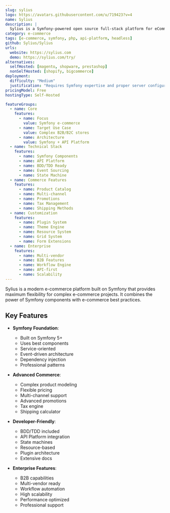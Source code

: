 ```yaml
---
slug: sylius
logo: https://avatars.githubusercontent.com/u/719423?v=4
name: Sylius
description: |
  Sylius is a Symfony-powered open source full-stack platform for eCommerce, built on solid foundations with a focus on customization and professional support.
category: e-commerce
tags: [e-commerce, symfony, php, api-platform, headless]
github: Sylius/Sylius
urls:
  website: https://sylius.com
  demo: https://sylius.com/try/
alternatives:
  selfHosted: [magento, shopware, prestashop]
  nonSelfHosted: [shopify, bigcommerce]
deployment:
  difficulty: "Medium"
  justification: "Requires Symfony expertise and proper server configuration for production deployment."
pricingModel: Free
hostingType: Self-Hosted

featureGroups:
  - name: Core
    features:
      - name: Focus
        value: Symfony e-commerce
      - name: Target Use Case
        value: Complex B2B/B2C stores
      - name: Architecture
        value: Symfony + API Platform
  - name: Technical Stack
    features:
      - name: Symfony Components
      - name: API Platform
      - name: BDD/TDD Ready
      - name: Event Sourcing
      - name: State Machine
  - name: Commerce Features
    features:
      - name: Product Catalog
      - name: Multi-channel
      - name: Promotions
      - name: Tax Management
      - name: Shipping Methods
  - name: Customization
    features:
      - name: Plugin System
      - name: Theme Engine
      - name: Resource System
      - name: Grid System
      - name: Form Extensions
  - name: Enterprise
    features:
      - name: Multi-vendor
      - name: B2B Features
      - name: Workflow Engine
      - name: API-first
      - name: Scalability
---
```


Sylius is a modern e-commerce platform built on Symfony that provides maximum flexibility for complex e-commerce projects. It combines the power of Symfony components with e-commerce best practices.

## Key Features

- **Symfony Foundation**:

  - Built on Symfony 5+
  - Uses best components
  - Service-oriented
  - Event-driven architecture
  - Dependency injection
  - Professional patterns

- **Advanced Commerce**:

  - Complex product modeling
  - Flexible pricing
  - Multi-channel support
  - Advanced promotions
  - Tax engine
  - Shipping calculator

- **Developer-Friendly**:

  - BDD/TDD included
  - API Platform integration
  - State machines
  - Resource-based
  - Plugin architecture
  - Extensive docs

- **Enterprise Features**:
  - B2B capabilities
  - Multi-vendor ready
  - Workflow automation
  - High scalability
  - Performance optimized
  - Professional support
